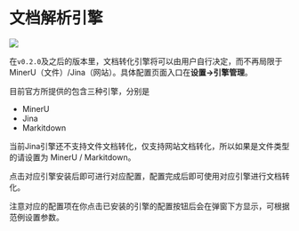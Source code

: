 
# 文档解析引擎

![](https://qingyon-revornix-public.oss-cn-beijing.aliyuncs.com/images/202506181320196.png)

在`v0.2.0`及之后的版本里，文档转化引擎将可以由用户自行决定，而不再局限于MinerU（文件）/Jina（网站）。具体配置页面入口在**设置->引擎管理**。

目前官方所提供的包含三种引擎，分别是

- MinerU
- Jina
- Markitdown

<Callout type="warning">
当前Jina引擎还不支持文件文档转化，仅支持网站文档转化，所以如果是文件类型的请设置为 MinerU / Markitdown。
</Callout>

点击对应引擎安装后即可进行对应配置，配置完成后即可使用对应引擎进行文档转化。

注意对应的配置项在你点击已安装的引擎的配置按钮后会在弹窗下方显示，可根据范例设置参数。